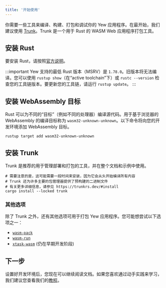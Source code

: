 ```yaml
---
title: '开始使用'
---
```


你需要一些工具来编译、构建、打包和调试你的 Yew 应用程序。在最开始，我们建议使用 [Trunk](https://trunkrs.dev/)。Trunk 是一个用于 Rust 的 WASM Web 应用程序打包工具。

## 安装 Rust

要安装 Rust，请按照[官方说明](https://www.rust-lang.org/tools/install)。

:::important
Yew 支持的最低 Rust 版本（MSRV）是 `1.78.0`。旧版本将无法编译。您可以使用 `rustup show`（在“active toolchain”下）或 `rustc --version` 检查您的工具链版本。要更新您的工具链，请运行 `rustup update`。
:::

## 安装 WebAssembly 目标

Rust 可以为不同的“目标”（例如不同的处理器）编译源代码。用于基于浏览器的 WebAssembly 的编译目标称为 `wasm32-unknown-unknown`。以下命令将向您的开发环境添加 WebAssembly 目标。

```shell
rustup target add wasm32-unknown-unknown
```

## 安装 Trunk

Trunk 是推荐的用于管理部署和打包的工具，并在整个文档和示例中使用。

```shell
# 需要注意的是，这可能需要一段时间来安装，因为它会从头开始编译所有内容
# Trunk 还为许多主要的包管理器提供了预构建的二进制文件
# 有关更多详细信息，请参见 https://trunkrs.dev/#install
cargo install --locked trunk
```

### 其他选项

除了 Trunk 之外，还有其他选项可用于打包 Yew 应用程序。您可能想尝试以下选项之一：

- [`wasm-pack`](https://rustwasm.github.io/wasm-pack/)
- [`wasm-run`](https://github.com/IMI-eRnD-Be/wasm-run)
- [`xtask-wasm`](https://github.com/rustminded/xtask-wasm/) (仍在早期开发阶段)

## 下一步

设置好开发环境后，您现在可以继续阅读文档。如果您喜欢通过动手实践来学习，我们建议您查看我们的[教程](../tutorial)。
